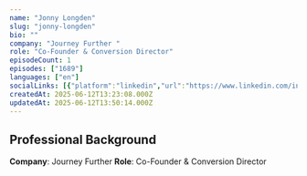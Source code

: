 ```yaml
---
name: "Jonny Longden"
slug: "jonny-longden"
bio: ""
company: "Journey Further "
role: "Co-Founder & Conversion Director"
episodeCount: 1
episodes: ["1689"]
languages: ["en"]
socialLinks: [{"platform":"linkedin","url":"https://www.linkedin.com/in/jonnylongden/"}]
createdAt: 2025-06-12T13:23:08.000Z
updatedAt: 2025-06-12T13:50:14.000Z
---
```


## Professional Background

**Company**: Journey Further 
**Role**: Co-Founder & Conversion Director
